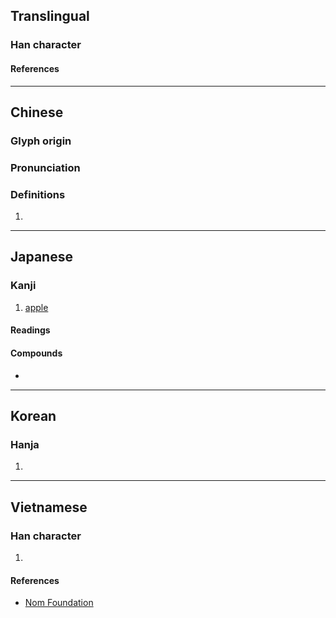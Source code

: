 {{character info}}
==Translingual==

===Han character===
{{Han char|rn=75|rad=木|as=13|sn=17|four=48927|canj=DOYB|ids=⿰木禽}}

====References====
{{Han ref|kx=0556.250|dkj=15657|dj=0946.020|hdz=21304.020|uh=6A8E}}

----

==Chinese==
{{zh-forms}}

===Glyph origin===
{{Han etym}}

===Pronunciation===
{{zh-pron
|m=qín
|c=kam4
|mc=y
|oc=y
|ma=
|cat=n
}}

===Definitions===
{{zh-hanzi}}

# {{zh-only|林檎}}

----

==Japanese==

===Kanji===
{{ja-kanji|grade=|rs=木13}}

# [[apple]]

====Readings====
{{ja-readings
|goon=ごん<ごん<ごむ
|kanon=きん<きん<きむ
|kanyoon=ご
}}

====Compounds====
* {{ja-r|林檎|りんご|[[apple]]}}

----

==Korean==

===Hanja===
{{ko-hanja|금}}

# {{rfdef|ko|sort=木13}}

----

==Vietnamese==

===Han character===
{{vi-readings|rs=木13|reading=cầm}}

# {{rfdef|vi|sort=木13}}

====References====
* [http://nomfoundation.org/common/nom_details.php?codepoint=6a8e Nom Foundation]